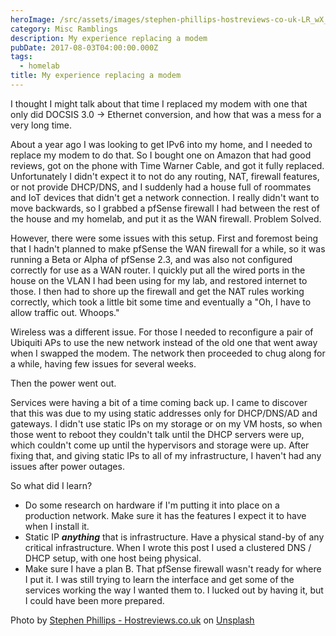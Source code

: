 ```yaml
---
heroImage: /src/assets/images/stephen-phillips-hostreviews-co-uk-LR_wX_klOPM-unsplash.jpg
category: Misc Ramblings
description: My experience replacing a modem
pubDate: 2017-08-03T04:00:00.000Z
tags:
  - homelab
title: My experience replacing a modem
---
```


I thought I might talk about that time I replaced my modem with one that only did DOCSIS 3.0 -> Ethernet conversion, and how that was a mess for a very long time.

About a year ago I was looking to get IPv6 into my home, and I needed to replace my modem to do that. So I bought one on Amazon that had good reviews, got on the phone with Time Warner Cable, and got it fully replaced. Unfortunately I didn't expect it to not do any routing, NAT, firewall features, or not provide DHCP/DNS, and I suddenly had a house full of roommates and IoT devices that didn't get a network connection. I really didn't want to move backwards, so I grabbed a pfSense firewall I had between the rest of the house and my homelab, and put it as the WAN firewall. Problem Solved.

However, there were some issues with this setup. First and foremost being that I hadn't planned to make pfSense the WAN firewall for a while, so it was running a Beta or Alpha of pfSense 2.3, and was also not configured correctly for use as a WAN router. I quickly put all the wired ports in the house on the VLAN I had been using for my lab, and restored internet to those. I then had to shore up the firewall and get the NAT rules working correctly, which took a little bit some time and eventually a "Oh, I have to allow traffic out. Whoops."

Wireless was a different issue. For those I needed to reconfigure a pair of Ubiquiti APs to use the new network instead of the old one that went away when I swapped the modem. The network then proceeded to chug along for a while, having few issues for several weeks.

Then the power went out.

Services were having a bit of a time coming back up. I came to discover that this was due to my using static addresses only for DHCP/DNS/AD and gateways. I didn't use static IPs on my storage or on my VM hosts, so when those went to reboot they couldn't talk until the DHCP servers were up, which couldn't come up until the hypervisors and storage were up. After fixing that, and giving static IPs to all of my infrastructure, I haven't had any issues after power outages.

So what did I learn?

- Do some research on hardware if I'm putting it into place on a production network. Make sure it has the features I expect it to have when I install it.
- Static IP **_anything_** that is infrastructure. Have a physical stand-by of any critical infrastructure. When I wrote this post I used a clustered DNS / DHCP setup, with one host being physical.
- Make sure I have a plan B. That pfSense firewall wasn't ready for where I put it. I was still trying to learn the interface and get some of the services working the way I wanted them to. I lucked out by having it, but I could have been more prepared.

Photo by [Stephen Phillips - Hostreviews.co.uk](https://unsplash.com/@hostreviews?utm_content=creditCopyText&utm_medium=referral&utm_source=unsplash) on [Unsplash](https://unsplash.com/photos/white-modem-outer-is-turned-on-LR_wX_klOPM?utm_content=creditCopyText&utm_medium=referral&utm_source=unsplash)
